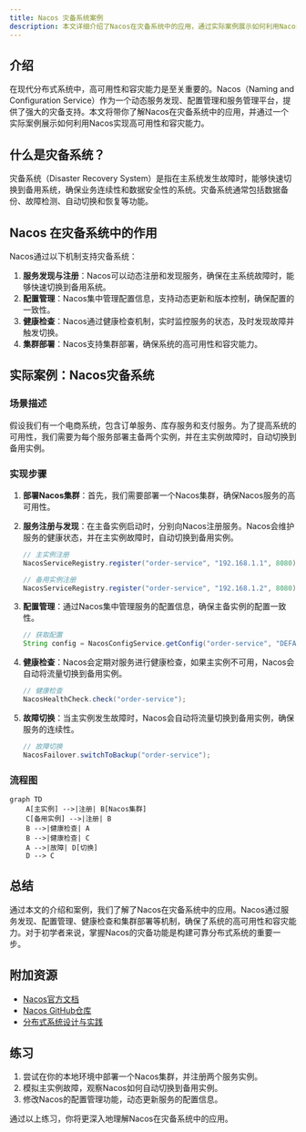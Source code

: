 ```yaml
---
title: Nacos 灾备系统案例
description: 本文详细介绍了Nacos在灾备系统中的应用，通过实际案例展示如何利用Nacos实现高可用性和容灾能力，适合初学者学习和实践。
---
```


## 介绍

在现代分布式系统中，高可用性和容灾能力是至关重要的。Nacos（Naming and Configuration Service）作为一个动态服务发现、配置管理和服务管理平台，提供了强大的灾备支持。本文将带你了解Nacos在灾备系统中的应用，并通过一个实际案例展示如何利用Nacos实现高可用性和容灾能力。

## 什么是灾备系统？

灾备系统（Disaster Recovery System）是指在主系统发生故障时，能够快速切换到备用系统，确保业务连续性和数据安全性的系统。灾备系统通常包括数据备份、故障检测、自动切换和恢复等功能。

## Nacos 在灾备系统中的作用

Nacos通过以下机制支持灾备系统：

1. **服务发现与注册**：Nacos可以动态注册和发现服务，确保在主系统故障时，能够快速切换到备用系统。
2. **配置管理**：Nacos集中管理配置信息，支持动态更新和版本控制，确保配置的一致性。
3. **健康检查**：Nacos通过健康检查机制，实时监控服务的状态，及时发现故障并触发切换。
4. **集群部署**：Nacos支持集群部署，确保系统的高可用性和容灾能力。

## 实际案例：Nacos灾备系统

### 场景描述

假设我们有一个电商系统，包含订单服务、库存服务和支付服务。为了提高系统的可用性，我们需要为每个服务部署主备两个实例，并在主实例故障时，自动切换到备用实例。

### 实现步骤

1. **部署Nacos集群**：首先，我们需要部署一个Nacos集群，确保Nacos服务的高可用性。

2. **服务注册与发现**：在主备实例启动时，分别向Nacos注册服务。Nacos会维护服务的健康状态，并在主实例故障时，自动切换到备用实例。

   ```java
   // 主实例注册
   NacosServiceRegistry.register("order-service", "192.168.1.1", 8080);

   // 备用实例注册
   NacosServiceRegistry.register("order-service", "192.168.1.2", 8080);
   ```

3. **配置管理**：通过Nacos集中管理服务的配置信息，确保主备实例的配置一致性。

   ```java
   // 获取配置
   String config = NacosConfigService.getConfig("order-service", "DEFAULT_GROUP", 5000);
   ```

4. **健康检查**：Nacos会定期对服务进行健康检查，如果主实例不可用，Nacos会自动将流量切换到备用实例。

   ```java
   // 健康检查
   NacosHealthCheck.check("order-service");
   ```

5. **故障切换**：当主实例发生故障时，Nacos会自动将流量切换到备用实例，确保服务的连续性。

   ```java
   // 故障切换
   NacosFailover.switchToBackup("order-service");
   ```

### 流程图

```mermaid
graph TD
    A[主实例] -->|注册| B[Nacos集群]
    C[备用实例] -->|注册| B
    B -->|健康检查| A
    B -->|健康检查| C
    A -->|故障| D[切换]
    D --> C
```

## 总结

通过本文的介绍和案例，我们了解了Nacos在灾备系统中的应用。Nacos通过服务发现、配置管理、健康检查和集群部署等机制，确保了系统的高可用性和容灾能力。对于初学者来说，掌握Nacos的灾备功能是构建可靠分布式系统的重要一步。

## 附加资源

- [Nacos官方文档](https://nacos.io/zh-cn/docs/what-is-nacos.html)
- [Nacos GitHub仓库](https://github.com/alibaba/nacos)
- [分布式系统设计与实践](https://example.com/distributed-systems)

## 练习

1. 尝试在你的本地环境中部署一个Nacos集群，并注册两个服务实例。
2. 模拟主实例故障，观察Nacos如何自动切换到备用实例。
3. 修改Nacos的配置管理功能，动态更新服务的配置信息。

通过以上练习，你将更深入地理解Nacos在灾备系统中的应用。